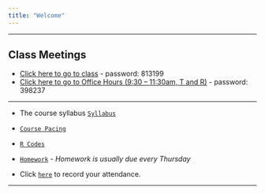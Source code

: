 ```yaml
---
title: "Welcome"
---
```


***

## **Class Meetings**

* [Click here to go to class](https://appstate.zoom.us/j/97594031987?pwd=SkxrZC9LcDBMSlR4akdYODRuampaZz09) - password: 813199
* [Click here to go to Office Hours (9:30 -- 11:30am, T and R)](https://appstate.zoom.us/j/97048056162?pwd=L0tBWlIyZDlKVXJjeUtSMjk4alNtdz09) - password: 398237

***

* The course syllabus  [`Syllabus`](STT4830F2020Syllabus.html) 

*  [`Course Pacing`](Assignments.html) 

* [`R Codes`](RcodesbyChapter.html)

* [`Homework`](Homework.html) - *Homework is usually due every Thursday*


* Click [`here`](https://forms.gle/Qy5JHkWDxNp5iqm2A) to record your attendance.

 <!--* [Flow Control](./Rmarkdown/FlowControl.html)-->

<!--* [The Bootstrap](./Rmarkdown/TheBootstrap.html)-->

***




